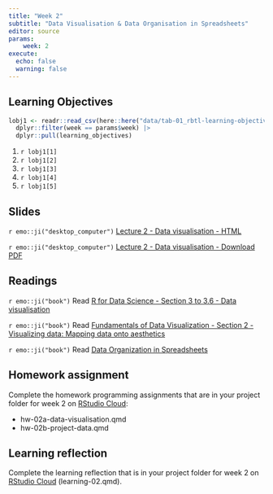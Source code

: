 ```yaml
---
title: "Week 2"
subtitle: "Data Visualisation & Data Organisation in Spreadsheets"
editor: source
params:
    week: 2
execute: 
  echo: false
  warning: false
---
```


<script defer data-domain="cven5837-ss22.github.io/website" src="https://plausible.io/js/plausible.js"></script>

## Learning Objectives

```r

lobj1 <- readr::read_csv(here::here("data/tab-01_rbtl-learning-objectives.csv")) |> 
  dplyr::filter(week == params$week) |>
  dplyr::pull(learning_objectives)

```

1. `r lobj1[1]`
2. `r lobj1[2]`
3. `r lobj1[3]`
4. `r lobj1[4]`
5. `r lobj1[5]`

## Slides

`r emo::ji("desktop_computer")` [Lecture 2 - Data visualisation - HTML](/slides/lec-02-visualisation.html) 

`r emo::ji("desktop_computer")` [Lecture 2 - Data visualisation - Download PDF](https://github.com/cven5837-ss22/website/raw/main/slides/lec-02-visualisation.pdf)

## Readings

`r emo::ji("book")` Read [R for Data Science - Section 3 to 3.6 - Data visualisation](https://r4ds.had.co.nz/data-visualisation.html)  

`r emo::ji("book")` Read [Fundamentals of Data Visualization - Section 2 - Visualizing data: Mapping data onto aesthetics](https://clauswilke.com/dataviz/aesthetic-mapping.html)

`r emo::ji("book")` Read [Data Organization in Spreadsheets](https://www.tandfonline.com/doi/full/10.1080/00031305.2017.1375989)

## Homework assignment

Complete the homework programming assignments that are in your project folder for week 2 on [RStudio Cloud](https://rstudio.cloud/spaces/260187/content/all):

- hw-02a-data-visualisation.qmd 
- hw-02b-project-data.qmd

## Learning reflection

Complete the learning reflection that is in your project folder for week 2 on [RStudio Cloud](https://rstudio.cloud/spaces/260187/content/all) (learning-02.qmd).  
